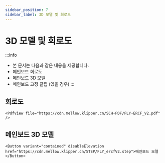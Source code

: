 ```yaml
---
sidebar_position: 7
sidebar_label: 3D 모델 및 회로도
---
```


# 3D 모델 및 회로도


:::info
* 본 문서는 다음과 같은 내용을 제공합니다.
* 메인보드 회로도
* 메인보드 3D 모델
* 메인보드 고정 클립 (있을 경우)
:::

## 회로도

    <PdfView file="https://cdn.mellow.klipper.cn/SCH-PDF/FLY-ERCF_V2.pdf" />


## 메인보드 3D 모델

    <Button variant="contained" disableElevation href="https://cdn.mellow.klipper.cn/STEP/FLY_ercfV2.step">메인보드 모델</Button>
